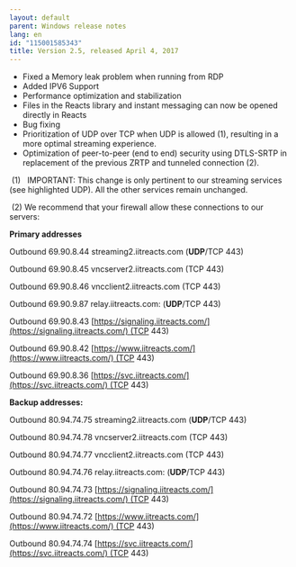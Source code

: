 ```yaml
---
layout: default
parent: Windows release notes
lang: en
id: "115001585343"
title: Version 2.5, released April 4, 2017
---
```

*   Fixed a Memory leak problem when running from RDP
*   Added IPV6 Support
*   Performance optimization and stabilization
*   Files in the Reacts library and instant messaging can now be opened directly in Reacts
*   Bug fixing
*   Prioritization of UDP over TCP when UDP is allowed (1), resulting in a more optimal streaming experience.
*   Optimization of peer-to-peer (end to end) security using DTLS-SRTP in replacement of the previous ZRTP and tunneled connection (2).

 (1)   IMPORTANT: This change is only pertinent to our streaming services (see highlighted UDP). All the other services remain unchanged.

 (2) We recommend that your firewall allow these connections to our servers:

**Primary addresses**

Outbound 69.90.8.44 streaming2.iitreacts.com (**UDP**/TCP 443)

Outbound 69.90.8.45 vncserver2.iitreacts.com (TCP 443)

Outbound 69.90.8.46 vncclient2.iitreacts.com (TCP 443)

Outbound 69.90.9.87 relay.iitreacts.com: (**UDP**/TCP 443)

Outbound 69.90.8.43 [https://signaling.iitreacts.com/](https://signaling.iitreacts.com/) (TCP 443)

Outbound 69.90.8.42 [https://www.iitreacts.com/](https://www.iitreacts.com/) (TCP 443)

Outbound 69.90.8.36 [https://svc.iitreacts.com/](https://svc.iitreacts.com/) (TCP 443)

**Backup addresses:**

Outbound 80.94.74.75 streaming2.iitreacts.com (**UDP**/TCP 443)

Outbound 80.94.74.78 vncserver2.iitreacts.com (TCP 443)

Outbound 80.94.74.77 vncclient2.iitreacts.com (TCP 443)

Outbound 80.94.74.76 relay.iitreacts.com: (**UDP**/TCP 443)

Outbound 80.94.74.73 [https://signaling.iitreacts.com/](https://signaling.iitreacts.com/) (TCP 443)

Outbound 80.94.74.72 [https://www.iitreacts.com/](https://www.iitreacts.com/) (TCP 443)

Outbound 80.94.74.74 [https://svc.iitreacts.com/](https://svc.iitreacts.com/) (TCP 443)


